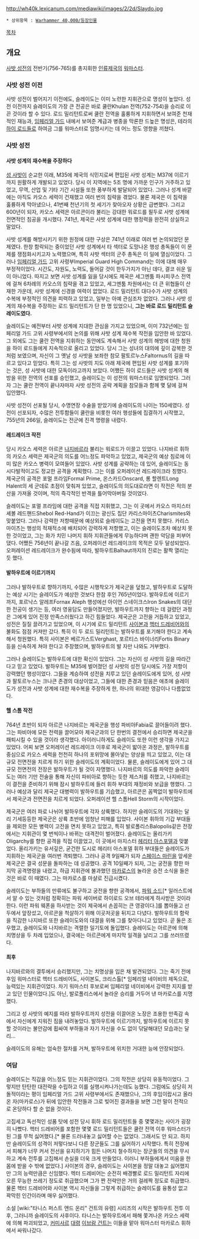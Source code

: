 {{{+1 '''Slaydo'''}}}

http://wh40k.lexicanum.com/mediawiki/images/2/2d/Slaydo.jpg

 * 상위항목 : [[Warhammer 40,000/등장인물]]

[[목차]]

== 개요 ==
[[사밧 성전]]의 전반기(756-765)를 총지휘한 [[인류제국]]의 [[워마스터]]. 

=== 사밧 성전 이전 ===
사밧 성전이 벌어지기 이전에도, 슬레이도는 이미 노련한 지휘관으로 명성이 높았다. 성전 이전까지 슬레이도의 가장 큰 전공은 바로 쿨란Khulan 전역(752-754)을 승리로 이끈 것이라 할 수 있다. 로드 밀리턴트로써 쿨란 전역을 훌륭하게 지휘하면서 보여준 천재적인 재능과, [[임페리얼 가드]] 내에서 보여준 계급과 병종을 막론한 드높은 명성은, 테라의 [[하이 로드]]들로 하여금 그를 워마스터로 임명시키는 데 어느 정도 영향을 끼쳤다. 

=== 사밧 성전 ===
==== 사밧 성계의 재수복을 주장하다 ====
[[성 사밧]]이 순교한 이래, M35에 제국의 식민지로써 편입된 사밧 성계는 M37에 이르기까지 원활하게 개발되고 있었다. 당시 이 지역에는 5조 명에 가까운 인구가 거주하고 있었고, 무역, 산업 및 기타 기간 시설들 또한 풍부하게 발달되어 있었다. 그러나 성계 바깥에는 아직도 카오스 세력이 건재했고 여러 번의 침략을 겪었다. 물론 제국은 이 침략을 훌륭하게 막아냈으나, 41번째 천년기의 첫 세기가 찾아오자 상황은 급변했다. 그리고 600년이 되자, 카오스 세력은 아르콘이라 불리는 강대한 워로드를 필두로 사밧 성계에 전면적인 침공을 개시했다. 741년, 제국은 사밧 성계에 대한 행정력을 완전히 상실하고 말았다. 

사밧 성계를 해방시키기 위한 원정에 대한 구상은 741년 이래로 여러 번 논의되었던 문제였다. 한창 함락되는 중이었던 사밧 성계에서 타 섹터로 도망나온 행성 총독들이 이 문제를 쟁점화시키고자 노력했으며, 특히 사밧 섹터의 군주 총독은 이 일에 열심이었다. 그러나 [[임페리얼 가드]] 고위 사령부Imperial Guard High Command는 이에 대해 매우 부정적이었다. 시간도, 자원도, 노력도, 들어갈 것이 한두가지가 아닌 데다, 결코 쉬운 일이 아니었다. 따지고 보면 사밧 성계를 잃을 당시에도 제국은 세그멘툼 파시피쿠스 전역에 걸쳐 6차례의 카오스의 침략을 겪고 있었고, 세그멘툼 차원에서는 더 큰 위협들이 산재한 가운데, 사밧 성계에 신경쓸 여력이 없었다. 로드 밀리턴트 대다수가 사밧 성계의 수복에 부정적인 의견을 피력하고 있었고, 일부는 아예 관심조차 없었다. 그러나 사밧 성계의 재수복을 주장하는 로드 밀리턴트가 단 한 명 있었으니, '''그는 바로 로드 밀리턴트 슬레이도였다.'''

슬레이도는 예전부터 사밧 성계에 지대한 관심을 가지고 있었으며, 이미 732년에는 임페리얼 가드 고위 사령부에서의 논의를 위해 사밧 성계 재수복 작전을 입안한 바 있었다. 그 외에도 그는 쿨란 전역을 지휘하는 동안에도 계속해서 사밧 성계의 해방에 대한 청원을 하이 로드들에게 지속적으로 올리고 있었다. 당시 그는 성녀의 대의에 깊이 감복한 것처럼 보였으며, 자신이 그 옛날 성 사밧을 보좌한 참모 팔토르누스Faltornus의 길을 따르고 있다고 믿었다. 특히 그는 성 사밧의 지도 아래 제국에 편입된 사밧 성계를 포기하는 것은, 성 사밧에 대한 모독이라고까지 보았다. 어쨌든 하이 로드들은 사밧 성계의 해방을 위한 전역의 선포를 승인했고, 슬레이도는 이 성전의 워마스터로 임명되었다. 그러자 그는 쿨란 전역이 끝나자마자 사밧 성전의 공략 계획을 참모들과 함께 몇 달에 걸쳐 입안했다.

사밧 성전이 선포될 당시, 수명연장 수술을 받았기에 슬레이도의 나이는 150세였다. 성전이 선포되자, 수많은 전투함들이 쿨란을 비롯한 여러 행성들에 집결하기 시작했고, 755년의 266일, 슬레이도는 전군에 진격 명령을 내렸다. 

==== 레드레이크 작전 ====
당시 카오스 세력은 아르콘 [[나지바르]]라 불리는 워로드가 이끌고 있었다. 나지바르 휘하의 카오스 세력은 제국군의 의도를 어느정도 파악하고 있었고, 제국군의 예상 침로에 이미 많은 카오스 병력이 모여들어 있었다. 사밧 성계를 공략하는 데 있어, 슬레이도는 동시다발적이고도 정교한 공격을 계획했다. 그는 이를 오퍼레이션 레드레이크라 칭했다. 제국군의 공격은 포멀 프라임Formal Prime, 온스카드Onscard, 롱 할렌트Long Halent의 세 군데로 초점이 맞춰져 있었고, 슬레이도의 의도대로라면 이 작전은 적의 분산을 가져올 것이며, 적의 즉각적인 반격을 틀어막아버릴 것이었다. 

슬레이도는 포멀 프라임에 대한 공격을 직접 지휘했고, 그는 이 곳에서 카오스 마지스터 셰볼 레드핸드Shebol Red-Hand가 이끄는 광신도 집단 카리스마이츠Charismites와 맞붙었다. 그러나 강력한 저항때문에 예상외로 슬레이도는 고전을 면치 못했다. 카리스마이츠는 행성의 적재적소에 배치되어 강력하게 저항했고, 이는 슬레이도조차 예상치 못한 것이었고, 그는 화가 치민 나머지 휘하 지휘관들에게 무능하다며 괜한 악담을 퍼부어댔다. 어쨌든 756년이 끝나갈 즈음, 오퍼레이션 레드레이크의 목적은 모두 달성되었다. 오퍼레이션 레드레이크가 완수됨에 따라, 발하우트Balhaut까지의 진로는 활짝 열리는 듯 했다.

==== 발하우트에 이르기까지 ====
그러나 발하우트로 향하기까지, 수많은 시행착오가 제국군을 덮쳤고, 발하우트로 도달하는 예상 시기는 슬레이도가 예상한 것보다 한참 후인 765년이었다. 발하우트에 이르기까지, 포르낙스 알레프Fornax Aleph 행성에선 아이언 스네이크스Iron Snakes의 대단한 전공이 생기는 등, 여러 영웅담도 만들어졌지만, 발하우트까지 향하는 데 걸렸던 과정은 그에게 있어 진정 만족스러웠다고 하긴 힘들었다. 제국군은 고전을 거듭하고 있었고, 성전은 질질 끌려가고 있었으며, 이 시기에 로드 밀리턴트 [[사이본]]과 [[헥터 드레비어]]와의 불화도 점점 커져만 갔다. 특히 이 두 로드 밀리턴트는 발하우트를 포기해야 한다고 계속해서 청원했다. 특히 사이본은 베르가스트Verghast, 포르티스 바이너리Fortis Binary 등을 신속하게 쳐야 한다고 주장했으며, 발하우트의 발 자만 나와도 거부했다.

그러나 슬레이도는 발하우트에 대한 확신이 있었다. 그는 자신이 성 사밧의 길을 따라간다고 믿고 있었다. 발하우트는 M35에 벌어졌던 성 사밧의 성전 당시에도 가장 저항이 강력했던 행성이었다. 그들을 계승하여 성전을 치루고 있던 슬레이도에게 있어, 성 사밧과 팔토르누스는 크나큰 존경의 대상이었고, 그들에 대한 존경과 믿음은 애초에 슬레이도가 성전과 사밧 성계에 대한 재수복을 주장하게 한, 하나의 위대한 영감이나 다름없었다.

==== 헬 스톰 작전 ====
764년 초반이 되자 아르콘 나지바르는 제국군을 행성 파비아Fabia로 끌어들이려 했다. 그는 파비아에 모든 전력을 끌어모아 제국군과의 단 한번의 결전에서 승리하면 제국군을 패퇴시킬 수 있을 것이라 생각했다. 아이러니하게도 슬레이도 또한 이런 생각을 가지고 있었다. 어찌 보면 오퍼레이션 레드레이크 이후로 제국군이 밟아온 과정은, 발하우트를 중심으로 카오스 세력을 천천히 하나의 포위망에 몰아넣는 양상을 띄고 있었고, 이는 대규모 전면전을 치르게 하기 위한 슬레이도의 계획이었다. 물론, 슬레이도에게 있어 그 대규모 전면전의 전장은 발하우트가 될 것이 자명했다. 나지바르의 의도를 파악한 슬레이도는 여러 기만 전술을 통해 자신이 파비아로 향하는 듯한 제스처를 취했고, 나지바르는 이 결전을 준비하기 위해 잠시 발하우트에 들러 휘하 부대의 재정비와 보급을 행했다. 그러나 예상과 달리 제국군 대병력이 발하우트를 기습했고, 아르콘은 꼼짝없이 발하우트에서 제국군과 전면전을 치르게 되었다. 오퍼레이션 헬 스톰Hell Storm의 시작이었다. 

제국군은 여러 파로 나뉘어 발하우트에 각자 상륙했다. 하지만 슬레이도의 기대와는 달리 기세등등한 제국군은 상륙 초반에 엄청난 피해를 입었다. 사이본 휘하의 기갑 부대들을 제외한 모든 병력이 고전을 면치 못하고 있었고, 특히 발로폴리스Balopolis같은 전장에서는 지휘관이 몇 번씩이나 바뀌는 대격전이 벌어졌다. 슬레이도는 올리가키Oligarchy를 향한 공격을 직접 이끌었고, 이 곳에서 마지스터 [[헤리터 아스포델]]과 맞붙었다. 올리가키는 유서깊은, 굳건한 도시로 헤리터 아스포델 휘하 부대들은 슬레이도가 지휘하는 제국군을 여러번 격퇴했다. 그러나 공격 9일째가 되자 [[스페이스 마린]]을 앞세운 제국군은 결국 성문을 돌파하는 데 성공했다. 공격 10일째가 되자, 그는 궁전을 향한 마지막 공격명령을 내렸고, 하급 지휘관에 불과했던 [[마카로스]]의 놀라운 승전 소식을 들은 것은 바로 이 때였다. 그는 마카로스를 마샬로 진급시켰다.

슬레이도는 부하들의 만류에도 불구하고 궁전을 향한 공격에서, [[파워 소드]][* 일러스트에서 알 수 있는 것처럼 정확히는 파워 세이버로 하이로드 오브 테라에게 하사받은 것이라 한다. 이런 파워 웨폰을 하사받는 것이 제국에서 손꼽히는 큰 영광이다.]를 뽑아들고 선두에서 앞장섰고, 아르콘을 척살하기 위해 이곳저곳을 뒤지고 다녔다. 발하우트의 함락을 직감한 나지바르 또한 슬레이도와의 대결을 위해 그를 찾아다니고 있었다. 곧 둘은 조우했고, 슬레이도와 나지바르는 격렬한 일기토에 돌입했다. 슬레이도는 아르콘에 의해 치명상을 두 차례 입었으나, 결국에는 아르콘에게 마지막 일격을 날리고 그를 쓰러뜨렸다. 

==== 최후 ====
나지바르와의 결투에서 승리했지만, 그는 치명상을 입은 채 발견되었다. 그는 죽기 전에 후임 워마스터로 헥터 드레비어도, 사이본도, 크리스톨[* 임페리얼 네이비의 제독으로, 능력있는 지휘관이었다. 차기 워마스터 후보로써 임페리얼 네이비에서 강력한 지지를 받고 있던 인물이었다.]도 아닌, 발로폴리스에서 놀라운 승리를 거두어 낸 마카로스를 지명했다. 

그리고 성 사밧의 예지를 따라 발하우트까지 성전을 이끌어온 노장은 조용한 만족감 속에서 자신에게 지워진 짐을 내려놓았다. 발하우트에 이르기까지, 발하우트에 이르지 못할 것이라는 불안감에 휩싸여 부하들과 자기 자신을 수도 없이 닦달해대던 모습과는 달리...

슬레이도의 유해는 엄숙한 절차를 거쳐, 발하우트에 위치한 거대한 능에 안장되었다. 

=== 여담 ===
슬레이도는 직감을 어느정도 믿는 지휘관이었다. 그의 작전은 상당히 유동적이었다. 그렇지만 탄탄한 대전략을 수립하고 이를 실행시켜나가는데도 능했다. 그럼에도 상당히 저돌적이라는 평이 임페리얼 가드 고위 사령부에서도 존재했으나, 그의 후임이랍시고 올라온 자(마카로스)가 뒤에 입안한 작전들과 그로 빚어진 결과들을 보면 그런 말이 전적으로 온당하다 할 순 없을 것이다.

고집세고 독선적인 성품 탓에 성전 당시 휘하 로드 밀리턴트들 중 몇몇과는 사이가 굉장히 나빴다. 헥터 드레비어를 포함한 몇몇 로드 밀리턴트들은 쿨란 전역 이후 워마스터가 된 그를 무척 싫어했다.[* 물론 드러내놓고 싫어할 수는 없었다. 그래서도 안 되고. 하지만 슬레이도의 성격이 저렇다보니 다른 장군들도 그를 싫어하기 시작했다. 특히 전장에서 피해가 너무 커서 전선을 유지하기가 힘든 나머지 철수하자는 장군들의 의견을 무시하고 계속 전투를 고집해서 손실을 더욱 크게 만들었다. 이러니 부하들에게서 미움을 한몸에 받을 수 밖에 없었다.] 사이본의 경우, 슬레이도는 사이본을 정말 대놓고 싫어했지만 그의 능력만큼은 신임했다. 헥터 드레비어는 순전히 배경빨로 로드 밀리턴트 자리에 오른 무능한 쓰레기 정도로 취급했으며 그가 짠 전략안은 거의 걸레짝 정도로 취급했다. 물론 헥터 드레비어와 사이본 역시 자신들을 그렇게 취급하는 슬레이도를 융통성 없고 꽉막힌 인간이라며 매우 싫어했다. 

소설 [wiki:"타니스 퍼스트 앤드 온리" 건트의 유령] 시리즈의 시작은 발하우트 전투 이후, 그러니까 슬레이도의 사후이다. 타니스는 발하우트에서 패해 쫓겨나온 카오스 세력에 의해 파괴되었고, [[커미사르]] [[대령]] [[이브람 건트]]는 이들을 맡아 워마스터 마카로스 휘하에서 싸워나갔다.
